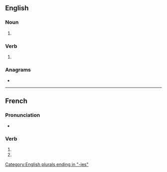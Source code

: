{{also|inventoriés}}
==English==

===Noun===
{{head|en|noun form}}

# {{plural of|inventory|lang=en}}

===Verb===
{{head|en|verb form}}

# {{en-third-person singular of|inventory}}

===Anagrams===
* {{anagrams|en|a=eeiinnorstv|inventorise}}

[[Category:English plurals ending in "-ies"]]

----

==French==

===Pronunciation===
* {{homophones|lang=fr|inventorie|inventorient}}

===Verb===
{{head|fr|verb form}}

# {{inflection of|inventorier||2|s|pres|indc|lang=fr}}
# {{inflection of|inventorier||2|s|pres|subj|lang=fr}}